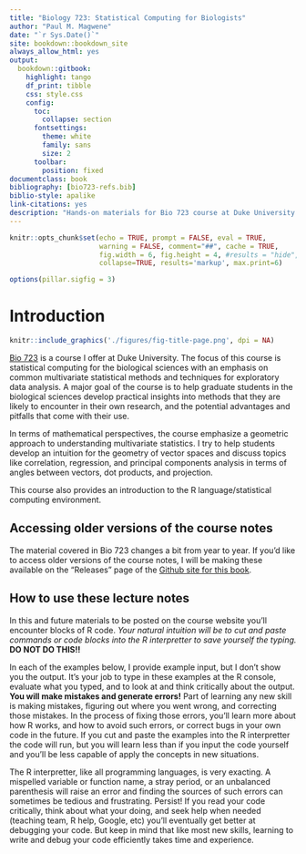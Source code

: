 ```yaml
--- 
title: "Biology 723: Statistical Computing for Biologists"
author: "Paul M. Magwene"
date: "`r Sys.Date()`"
site: bookdown::bookdown_site
always_allow_html: yes
output:
  bookdown::gitbook:
    highlight: tango
    df_print: tibble
    css: style.css
    config:
      toc:
        collapse: section
      fontsettings:
        theme: white
        family: sans
        size: 2 
      toolbar:
        position: fixed     
documentclass: book
bibliography: [bio723-refs.bib]
biblio-style: apalike
link-citations: yes
description: "Hands-on materials for Bio 723 course at Duke University."
---
```


```r
knitr::opts_chunk$set(echo = TRUE, prompt = FALSE, eval = TRUE, 
                      warning = FALSE, comment="##", cache = TRUE,
                      fig.width = 6, fig.height = 4, #results = "hide",
                      collapse=TRUE, results='markup', max.print=6)

options(pillar.sigfig = 3)
```




# Introduction 

```r
knitr::include_graphics('./figures/fig-title-page.png', dpi = NA)
```

[Bio 723](https://github.com/Bio723-class/Bio723-lecture/wiki) is a course I offer at Duke University.  The focus of this course is statistical computing for the biological sciences with an emphasis on common multivariate statistical methods and techniques for exploratory data analysis. A major goal of the course is to help graduate students in the biological sciences develop practical insights into methods that they are likely to encounter in their own research, and the potential advantages and pitfalls that come with their use. 

In terms of mathematical perspectives, the course emphasize a geometric approach to understanding multivariate statistics.  I try to help students develop an intuition for the geometry of vector spaces and discuss topics like correlation, regression, and principal components analysis in terms of angles between vectors, dot products, and projection.

This course also provides an introduction to the R language/statistical computing environment.

## Accessing older versions of the course notes

The material covered in Bio 723 changes a bit from year to year.  If you'd like to access older versions of the course notes, I will be making these available on the "Releases" page of the [Github site for this book](https://github.com/Bio723-class/Bio723-book/releases).

## How to use these lecture notes

In this and future materials to be posted on the course website you'll encounter blocks of R code.  *Your natural intuition will be to cut and paste commands or code blocks into the R interpretter to save yourself the typing.*  **DO NOT DO THIS!!** 

In each of the examples below, I provide example input, but I don't show you the output. It's your job to type in these examples at the R console, evaluate what you typed, and to look at and think critically about the output. **You will make mistakes and generate errors!** Part of learning any new skill is making mistakes, figuring out where you went wrong, and correcting those mistakes.  In the process of fixing those errors, you'll learn more about how R works, and how to avoid such errors, or correct bugs in your own code in the future. If you cut and paste the examples into the R interpretter the code will run, but you will learn less than if you input the code yourself and you'll be less capable of apply the concepts in new situations.   

The R interpretter, like all programming languages, is very exacting.  A mispelled variable or function name, a stray period, or an unbalanced parenthesis will raise an error and finding the sources of such errors can sometimes be tedious and frustrating.  Persist!  If you read your code critically, think about what your doing, and seek help when needed (teaching team, R help, Google, etc) you'll eventually get better at debugging your code.  But keep in mind that like most new skills, learning to write and debug your code efficiently takes time and experience.

